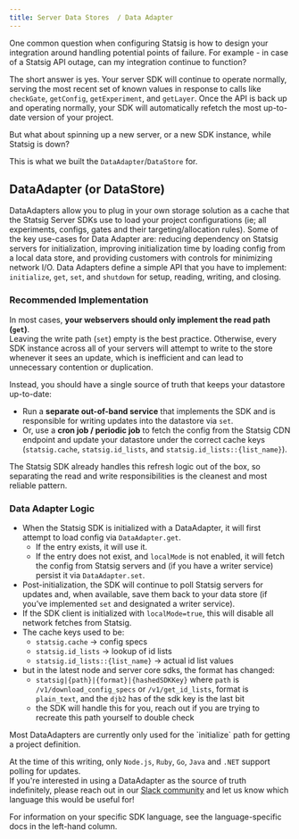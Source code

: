 ```yaml
---
title: Server Data Stores  / Data Adapter
---
```


One common question when configuring Statsig is how to design your integration around handling potential points of failure. For example - in case of a Statsig API outage, can my integration continue to function?

The short answer is yes. Your server SDK will continue to operate normally, serving the most recent set of known values in response to calls like `checkGate`, `getConfig`, `getExperiment`, and `getLayer`.
Once the API is back up and operating normally, your SDK will automatically refetch the most up-to-date version of your project.

But what about spinning up a new server, or a new SDK instance, while Statsig is down?

This is what we built the `DataAdapter`/`DataStore` for.

## DataAdapter (or DataStore)

DataAdapters allow you to plug in your own storage solution as a cache that the Statsig Server SDKs use to load your project configurations (ie; all experiments, configs, gates and their targeting/allocation rules). Some of the key use-cases for Data Adapter are: reducing dependency on Statsig servers for initialization, improving initialization time by loading config from a local data store, and providing customers with controls for minimizing network I/O. Data Adapters define a simple API that you have to implement: `initialize`, `get`, `set`, and `shutdown` for setup, reading, writing, and closing.

### Recommended Implementation

In most cases, **your webservers should only implement the read path (`get`)**.  
Leaving the write path (`set`) empty is the best practice. Otherwise, every SDK instance across all of your servers will attempt to write to the store whenever it sees an update, which is inefficient and can lead to unnecessary contention or duplication.

Instead, you should have a single source of truth that keeps your datastore up-to-date:

- Run a **separate out-of-band service** that implements the SDK and is responsible for writing updates into the datastore via `set`.
- Or, use a **cron job / periodic job** to fetch the config from the Statsig CDN endpoint and update your datastore under the correct cache keys (`statsig.cache`, `statsig.id_lists`, and `statsig.id_lists::{list_name}`).  

The Statsig SDK already handles this refresh logic out of the box, so separating the read and write responsibilities is the cleanest and most reliable pattern.

### Data Adapter Logic
- When the Statsig SDK is initialized with a DataAdapter, it will first attempt to load config via `DataAdapter.get`.  
  - If the entry exists, it will use it.  
  - If the entry does not exist, and `localMode` is not enabled, it will fetch the config from Statsig servers and (if you have a writer service) persist it via `DataAdapter.set`.  
- Post-initialization, the SDK will continue to poll Statsig servers for updates and, when available, save them back to your data store (if you’ve implemented `set` and designated a writer service).  
- If the SDK client is initialized with `localMode=true`, this will disable all network fetches from Statsig.  
- The cache keys used to be:
  - `statsig.cache` → config specs  
  - `statsig.id_lists` → lookup of id lists  
  - `statsig.id_lists::{list_name}` → actual id list values
- but in the latest node and server core sdks, the format has changed:
  - `statsig|{path}|{format}|{hashedSDKKey}` where `path` is `/v1/download_config_specs` or `/v1/get_id_lists`, format is `plain_text`, and the `djb2` has of the sdk key is the last bit
  - the SDK will handle this for you, reach out if you are trying to recreate this path yourself to double check

<Note>
Most DataAdapters are currently only used for the `initialize` path for getting a project definition.

At the time of this writing, only `Node.js`, `Ruby`, `Go`, `Java` and `.NET` support polling for updates.  
If you're interested in using a DataAdapter as the source of truth indefinitely, please reach out in our [Slack community](https://statsig.com/slack) and let us know which language this would be useful for!
</Note>

For information on your specific SDK language, see the language-specific docs in the left-hand column.
